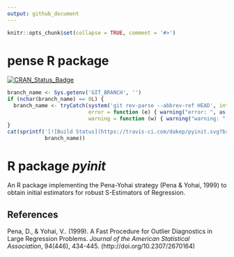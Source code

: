 ```yaml
---
output: github_document
---
```

```r
knitr::opts_chunk$set(collapse = TRUE, comment = '#>')
```

# pense R package

<!-- begin badges -->
[![CRAN\_Status\_Badge](https://www.r-pkg.org/badges/version/pyinit)](https://CRAN.R-project.org/package=pyinit)
```r
branch_name <- Sys.getenv('GIT_BRANCH', '')
if (nchar(branch_name) == 0L) {
  branch_name <- tryCatch(system('git rev-parse --abbrev-ref HEAD', intern = TRUE),
                          error = function (e) { warning("error: ", as.character(e));  return('master') },
                          warning = function (w) { warning("warning: ", as.character(w)); return('master') })
}
cat(sprintf('[![Build Status](https://travis-ci.com/dakep/pyinit.svg?branch=%s)](https://travis-ci.com/dakep/pyinit)',
            branch_name))
```
<!-- end badges -->

# R package _pyinit_

An R package implementing the Pena-Yohai strategy (Pena & Yohai, 1999) to obtain initial estimators for robust S-Estimators of Regression.

## References
Pena, D., & Yohai, V.. (1999). A Fast Procedure for Outlier Diagnostics in Large Regression Problems.
_Journal of the American Statistical Association_, 94(446), 434-445. (http://doi.org/10.2307/2670164)

